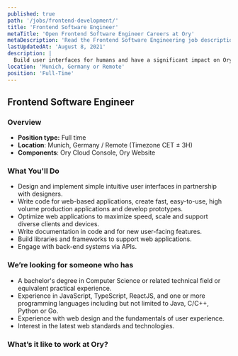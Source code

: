 ```yaml
---
published: true
path: '/jobs/frontend-development/'
title: 'Frontend Software Engineer'
metaTitle: 'Open Frontend Software Engineer Careers at Ory'
metaDescription: 'Read the Frontend Software Engineering job description'
lastUpdatedAt: 'August 8, 2021'
description: |
  Build user interfaces for humans and have a significant impact on Ory's visual perception.
location: 'Munich, Germany or Remote'
position: 'Full-Time'
---
```



## Frontend Software Engineer

<About />

<Dev />

### Overview

- **Position type:** Full time
- **Location**: Munich, Germany / Remote (Timezone CET ± 3H)
- **Components**: Ory Cloud Console, Ory Website

### What You'll Do

- Design and implement simple intuitive user interfaces in partnership with
  designers.
- Write code for web-based applications, create fast, easy-to-use, high volume
  production applications and develop prototypes.
- Optimize web applications to maximize speed, scale and support diverse clients
  and devices.
- Write documentation in code and for new user-facing features.
- Build libraries and frameworks to support web applications.
- Engage with back-end systems via APIs.

### We’re looking for someone who has

- A bachelor's degree in Computer Science or related technical field or
  equivalent practical experience.
- Experience in JavaScript, TypeScript, ReactJS, and one or more programming
  languages including but not limited to Java, C/C++, Python or Go.
- Experience with web design and the fundamentals of user experience.
- Interest in the latest web standards and technologies.

### What’s it like to work at Ory?

<WorkAtOry />
